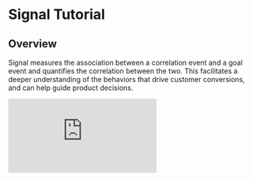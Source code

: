 # Signal Tutorial

## Overview
Signal measures the association between a correlation event and a goal event and quantifies the correlation between the two. This facilitates a deeper understanding of the behaviors that drive customer conversions, and can help guide product decisions.

<p style={{ position: 'relative', paddingBottom: '56.25%', height: 0, overflow: 'hidden' }}>
  <iframe src="https://www.loom.com/embed/53f01027582b4b8f891a0da0bb6a05b3" frameborder="0" style={{ position: 'absolute', top: 0, left: 0, width: '100%', height: '100%' }} allowfullscreen></iframe>
</p>
